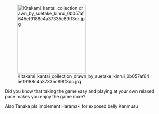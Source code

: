 [[File:Kitakami kantai collection drawn by suetake kinrui 0b057af645ef9188c4a37335c89ff3dc.jpg|thumb|220px|right]]

Did you know that taking the game easy and playing at your own relaxed pace makes you enjoy the game more?



Also Tanaka pls implement Haramaki for exposed belly Kanmusu